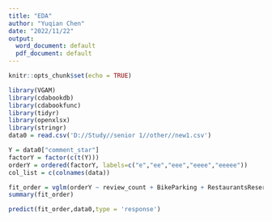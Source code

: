 ---
title: "EDA"
author: "Yuqian Chen"
date: "2022/11/22"
output:
  word_document: default
  pdf_document: default
---

```{r setup, include=FALSE}
knitr::opts_chunk$set(echo = TRUE)
```


```{r load_package}
library(VGAM)
library(cdabookdb)
library(cdabookfunc)
library(tidyr)
library(openxlsx)
library(stringr)
data0 = read.csv('D://Study//senior 1//other//new1.csv')
```



```{r}
Y = data0["comment_star"]
factorY = factor(c(t(Y)))
orderY = ordered(factorY, labels=c("e","ee","eee","eeee","eeeee"))
col_list = c(colnames(data))

fit_order = vglm(orderY ~ review_count + BikeParking + RestaurantsReservations + HasTV + RestaurantsGoodForGroups + WiFi + garage + street + lot + valet + dinner + Total_hour + acceptable_noise + upscale_classy,family = cumulative(parallel = TRUE),data = data0)
summary(fit_order)
```
```{r}
predict(fit_order,data0,type = 'response')

```

